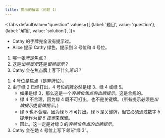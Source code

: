 ```yaml
---
title: 提示的解读（问题 1）
---
```



<BeginnersGuideProgress id="clue-interpretation-question-1" />

<Tabs
  defaultValue="question"
  values={[
    {label: '题目', value: 'question'},
    {label: '解答', value: 'solution'},
  ]}>
<TabItem value="question">

- Cathy 的手牌完全没有提示过。
- Alice 提示 Cathy 绿色，提示到 3 号位和 4 号位。

1. 哪一张牌是焦点？
1. 这是*出牌提示*还是*留牌提示*？
1. Cathy 会在焦点牌上写下什么*笔记*？

</TabItem>
<TabItem value="solution">

1. 4 号位是焦点（是弃牌位）。
1. 由于绿 2 已经打出，4 号位的牌必然是绿 3、绿 4 或绿 5。
   - 如果是绿 3，那么这是一个*弃牌位焦点的出牌提示*。这是合规的。
   - 绿 4 不合理，因为绿 4 既不可打出，也不是关键牌。（所有提示必须是*出牌提示*或*留牌提示*。）
   - 绿 5 也不合理，因为绿 5 不可打出。绿 5 是关键牌，但它必须通过数字 5 提示作为*留 5 提示*来保留。
   - 因此，这一定是对绿 3 的*弃牌位焦点的出牌提示*。
1. Cathy 会在她 4 号位上写下*笔记*“绿 3”。

</TabItem>
</Tabs>

<ClueInterpretationQuestion1 />
